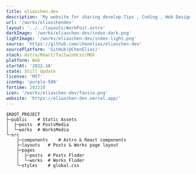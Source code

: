 ```yaml
---
title: eliaschen.dev
description: 'My website for sharing develop-Tips , Coding , Web Design , Hacking , Something New and My Works for everyone.'
url: '/works/eliaschendev'
layout: '../../layouts/WorkPost.astro'
darkImage: '/works/eliaschen-dev/index-dark.png'
lightImage: '/works/eliaschen-dev/index-light.png'
source: 'https://github.com/chenelias/eliaschen-dev'
sourcePlatform: 'GitHub(@ChenElias)'
stack: Astro/React/Tailwindcss/MDX
platform: Web
startAt: '2022.10'
state: Still Update
license: 'MIT'
iconbg: 'purple-500'
fortime: 202210
icon: '/works/eliaschen-dev/favico.png'
website: 'https://eliaschen-dev.vercel.app/'
---
```


```path
$ROOT_PROJECT
├─public    # Static Assets
│  ├─posts  # PostsMedia
│  └─works  # WorksMedia
└─src       
    ├─components    # Astro & React components
    ├─layouts   # Posts & Works page layout
    ├─pages
    │  ├─posts  # Posts Floder
    │  └─works  # Works Floder
    └─styles    # global.css
```